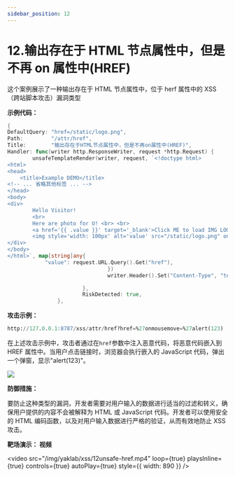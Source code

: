 ```yaml
---
sidebar_position: 12
---
```


# 12.输出存在于 HTML 节点属性中，但是不再 on 属性中(HREF)

这个案例展示了一种输出存在于 HTML 节点属性中，位于 herf 属性中的 XSS（跨站脚本攻击）漏洞类型

**示例代码：**

```Go
{
DefaultQuery: "href=/static/logo.png",
Path:         "/attr/href",
Title:        "输出存在于HTML节点属性中，但是不再on属性中(HREF)",
Handler: func(writer http.ResponseWriter, request *http.Request) {
        unsafeTemplateRender(writer, request, `<!doctype html>
<html>
<head>
    <title>Example DEMO</title>
<!-- ... 省略其他标签 ... -->
</head>
<body>
<div>
        Hello Visitor!
        <br>
        Here are photo for U! <br> <br>
        <a href='{{ .value }}' target='_blank'>Click ME to load IMG LOGO!</a>
        <img style='width: 100px' alt='value' src="/static/logo.png" onclick='javascript:alert("Welcome CLICK ME!")'/>
</div>
</body>
</html>`, map[string]any{
            "value": request.URL.Query().Get("href"),
                                })
                                writer.Header().Set("Content-Type", "text/html")

                        },
                        RiskDetected: true,
                },
```

**攻击示例：**

```SQL
http://127.0.0.1:8787/xss/attr/href?href=%27onmousemove=%27alert(123)
```

在上述攻击示例中，攻击者通过在`href`参数中注入恶意代码，将恶意代码嵌入到 HREF 属性中。当用户点击链接时，浏览器会执行嵌入的 JavaScript 代码，弹出一个弹窗，显示"alert(123)"。

![](/img/yaklab/xss/12unsafe-img.png)

**防御措施：**

要防止这种类型的漏洞，开发者需要对用户输入的数据进行适当的过滤和转义，确保用户提供的内容不会被解释为 HTML 或 JavaScript 代码。开发者可以使用安全的 HTML 编码函数，以及对用户输入数据进行严格的验证，从而有效地防止 XSS 攻击。

**靶场演示： 视频**

<video
  src="/img/yaklab/xss/12unsafe-href.mp4"
  loop={true}
  playsInline={true}
  controls={true}
  autoPlay={true}
  style={{ width: 890 }}
/>
